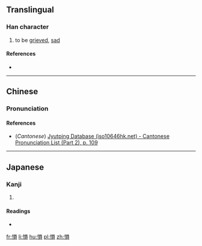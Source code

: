 ==Translingual==

===Han character===
{{Han char|rn=61|rad=心|as=10|sn=13|four=|canj=心口月金 (PRBC)|ids=⿰[[忄]][[員]]}}

# to be [[grieved]], [[sad]]

====References====
* {{Han ref|kx=0396.110|dkj=10985|dj=0734.180|hdz=42336.100|uh=612A|ud=24874}}

----

==Chinese==
{{zh-hanzi-box|[[愪]]}}

===Pronunciation===
{{zh-pron
|m=yún
|c=wan4
|mc=y
|oc=y
|ma=
|cat=
}}

====References====
* (''Cantonese'') [http://www.iso10646hk.net/jp/document/download.jsp Jyutping Database (iso10646hk.net) - Cantonese Pronunciation List (Part 2), p. 109]

----

==Japanese==

===Kanji===
{{ja-kanji|grade=|rs=心10}}

# {{defn|lang=ja|sort=心10}}

====Readings====
* {{ja-readings|on=[[うん]] (un), [[いん]] (in)|kun=[[うれえるさま]] (ureerusama), [[うごく]] (ugoku), [[うれえる]] (ureeru)}}

[[fr:愪]]
[[li:愪]]
[[hu:愪]]
[[pl:愪]]
[[zh:愪]]